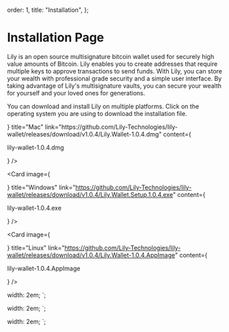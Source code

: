 
  order: 1,
  title: "Installation",
};

# Installation Page

Lily is an open source multisignature bitcoin wallet used for securely high value amounts of Bitcoin. Lily enables you to create addresses that require multiple keys to approve transactions to send funds. With Lily, you can store your wealth with professional grade security and a simple user interface. By taking advantage of Lily's multisignature vaults, you can secure your wealth for yourself and your loved ones for generations.

You can download and install Lily on multiple platforms. Click on the operating system you are using to download the installation file.

<div className="mt-8 grid grid-cols-1 sm:grid-cols-2 md:grid-cols-3 gap-4">
  <Card
    image={<div className="p-1 flex align-center justify-center mr-6 w-min"><AppleIcon /></div>}
    title="Mac"
    link="https://github.com/Lily-Technologies/lily-wallet/releases/download/v1.0.4/Lily.Wallet-1.0.4.dmg"
    content={<p className="text-gray-500 text-xxs sm:text-s">lily-wallet-1.0.4.dmg</p>}
  />

<Card
  image={<div className="p-1 flex align-center justify-center mr-6 w-min"><WindowsIcon /></div>}
  title="Windows"
  link="https://github.com/Lily-Technologies/lily-wallet/releases/download/v1.0.4/Lily.Wallet.Setup.1.0.4.exe"
  content={<p className="text-gray-500 text-xxs sm:text-s">lily-wallet-1.0.4.exe</p>}
/>

<Card
  image={<div className="p-1 flex align-center justify-center mr-6 w-min"><LinuxIcon /></div>}
  title="Linux"
  link="https://github.com/Lily-Technologies/lily-wallet/releases/download/v1.0.4/Lily.Wallet-1.0.4.AppImage"
  content={<p className="text-gray-500 text-xxs sm:text-s">lily-wallet-1.0.4.AppImage</p>}
/>

</div>

  width: 2em;
`;

  width: 2em;
`;

  width: 2em;
`;
